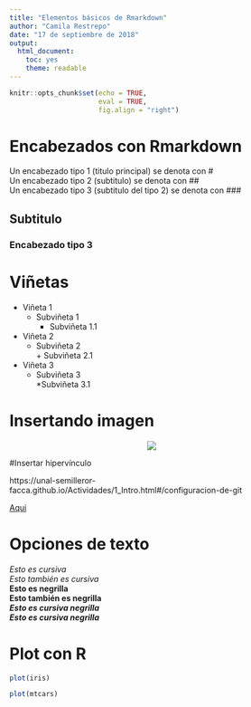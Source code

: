 ```yaml
---
title: "Elementos básicos de Rmarkdown"
author: "Camila Restrepo"
date: "17 de septiembre de 2018"
output:
  html_document:
    toc: yes
    theme: readable 
---
```


```r
knitr::opts_chunk$set(echo = TRUE,
                      eval = TRUE,
                      fig.align = "right")
```

# Encabezados con Rmarkdown

Un encabezado tipo 1 (titulo principal) se denota con #  
Un encabezado tipo 2 (subtitulo) se denota con ##  
Un encabezado tipo 3 (subtitulo del tipo 2) se denota con ###  

## Subtitulo

### Encabezado tipo 3

# Viñetas

  - Viñeta 1
    - Subviñeta 1
        - Subviñeta 1.1
  + Viñeta 2  
       + Subviñeta 2  
             + Subviñeta 2.1
  * Viñeta 3
     * Subviñeta 3  
         *Subviñeta 3.1
         
# Insertando imagen
<center>
![](31870405_1637044636351215_5551643867469578240_n.jpg)
</center>

#Insertar hipervínculo

https://unal-semilleror-facca.github.io/Actividades/1_Intro.html#/configuracion-de-git

[Aqui](https://unal-semilleror-facca.github.io/Actividades/1_Intro.html#/configuracion-de-git)


# Opciones de texto

*Esto es cursiva*  
_Esto también es cursiva_  
**Esto es negrilla**  
__Esto también es negrilla__  
***Esto es cursiva negrilla***  
___Esto es cursiva negrilla___  

# Plot con R

```r
plot(iris)
```

```r
plot(mtcars)
```




    
